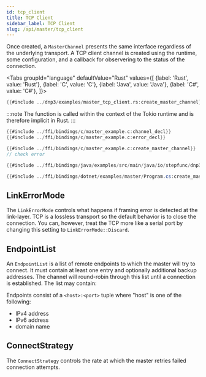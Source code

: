 ```yaml
---
id: tcp_client
title: TCP Client
sidebar_label: TCP Client
slug: /api/master/tcp_client
---
```



Once created, a `MasterChannel` presents the same interface regardless of the underlying transport. A TCP client channel is created using the runtime, some
configuration, and a callback for observering to the status of the connection.

<Tabs
groupId="language"
defaultValue="Rust"
values={[
{label: 'Rust', value: 'Rust'},
{label: 'C', value: 'C'},
{label: 'Java', value: 'Java'},
{label: 'C#', value: 'C#'},
]}>
<TabItem value="Rust">

```rust
{{#include ../dnp3/examples/master_tcp_client.rs:create_master_channel}}
```

:::note
The function is called within the context of the Tokio runtime and is therefore implicit in Rust.
:::

</TabItem>
<TabItem value="C">

```c
{{#include ../ffi/bindings/c/master_example.c:channel_decl}}
{{#include ../ffi/bindings/c/master_example.c:error_decl}}

{{#include ../ffi/bindings/c/master_example.c:create_master_channel}}
// check error
```

</TabItem>
<TabItem value="Java">

```java
{{#include ../ffi/bindings/java/examples/src/main/java/io/stepfunc/dnp3/examples/MasterExample.java:create_master_channel}}
```

</TabItem>
<TabItem value="C#">

```csharp
{{#include ../ffi/bindings/dotnet/examples/master/Program.cs:create_master_channel}}
```

</TabItem>
</Tabs>

## LinkErrorMode

The `LinkErrorMode` controls what happens if framing error is detected at the link-layer. TCP is a lossless transport so the default behavior is to
close the connection. You can, however, treat the TCP more like a serial port by changing this setting to `LinkErrorMode::Discard`.

## EndpointList

An `EndpointList` is a list of remote endpoints to which the master will try to connect. It must contain at least one entry and optionally additional backup
addresses. The channel will round-robin through this list until a connection is established. The list may contain:

Endpoints consist of a `<host>:<port>` tuple where "host" is one of the following:

* IPv4 address
* IPv6 address
* domain name

## ConnectStrategy

The `ConnectStrategy` controls the rate at which the master retries failed connection attempts.